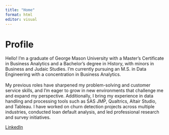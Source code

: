 ```yaml
---
title: "Home"
format: html
editor: visual
---
```


# Profile

Hello! I'm a graduate of George Mason
University with a Master's Certificate in Business Analytics and a
Bachelor's degree in History, with minors in Business and Judaic
Studies. I'm currently pursuing an M.S. in Data Engineering with a
concentration in Business Analytics.\
\
My previous roles have
sharpened my problem-solving and customer service skills, and I'm eager
to grow in new environments that challenge me and expand my perspective.
Additionally, I bring my experience in data handling and processing
tools such as SAS JMP, Qualtrics, Altair Studio, and Tableau. I have
worked on churn detection projects across multiple industries, conducted
loan default analysis, and led professional research and survey
initiatives.

[LinkedIn](https://www.linkedin.com/in/preston-moskowitz-114770234/)
